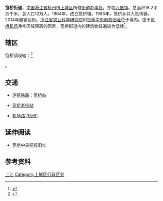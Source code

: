 {{中国乡级行政区
|行政区全称 = 笕桥街道
|景观照片文件名 = 201608 Jianqiao Station.jpg
|景观照片描述 = 笕桥街道内的民居以及铁路[[笕桥站|笕桥站]]
|汉语拼音 = Jiǎnqiáo
|其他语言 = 
|其他语言名称 = 
|旧称 = 茧桥
|地名出处 = 
|位置图文件名 = 
|位置图描述 = 
|自定义图片= 
|行政区类别 = [[街道办事处|街道办事处]]
|建置时间 = 
|政府驻地 = 
|毗邻 = 
|总面积 = 
|总人口 = 
|总人口年份 = 
|户籍人口 = 
|户籍人口年份 = 
|常住人口 = 
|常住人口年份 = 
|人口密度 = 
|GDP = 
|GDP年份 = 
|邮政编码 = 
|电话区号 = 571
|官方网站 = 
|网站名称 = 
|33/01/04/103/000}}
'''笕桥街道'''，[[中国|中国]][[浙江省|浙江省]][[杭州市|杭州市]][[上城区|上城区]]所辖[[街道办事处|街道办事处]]，东临[[九堡镇|九堡镇]]。总面积18.2平方千米，总人口12万人。1964年，成立笕桥镇。1985年，笕桥乡并入笕桥镇。2014年撤镇设街。[[浙江省农业科学研究院|浙江省农业科学研究院]]和[[笕桥中央航校旧址|笕桥中央航校旧址]]位于境内。由于[[笕桥机场|笕桥机场]]净空区域限高的因素，笕桥街道内的建筑物普遍较为低矮<ref>{{cite news|title=杭州笕桥老街启动综保整治 有故事的笕桥老街等待新生|url=http://zjnews.zjol.com.cn/zjnews/hznews/201612/t20161202_2143429.shtml|publisher=浙江新闻网|date=2016-12-02}}</ref>。

== 辖区 ==
笕桥镇现辖：<ref>{{PRC admin/ref sgc|33/01/04/103/000}}</ref>

{{PRC admin/children|33/01/04/103/000}}。

== 交通 ==
* {{rint|cn|rail}}[[沪昆铁路|沪昆铁路]]：[[笕桥站|笕桥站]]
* {{杭州地铁路线标志|4|full}}[[笕桥老街站|笕桥老街站]]
* [[机场路_(杭州)|机场路 (杭州)]]

== 延伸阅读==
*[[笕桥中央航校旧址|笕桥中央航校旧址]]

==参考资料==
{{reflist}}

{{上城区行政区划}}

[[Category:杭州市街道_(行政区划)|上江]]
[[Category:上城区行政区划|Category:上城区行政区划]]